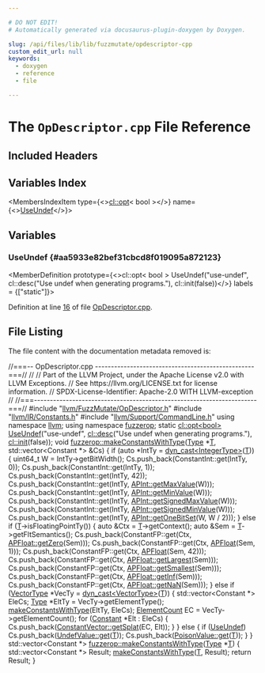```yaml
---

# DO NOT EDIT!
# Automatically generated via docusaurus-plugin-doxygen by Doxygen.

slug: /api/files/lib/lib/fuzzmutate/opdescriptor-cpp
custom_edit_url: null
keywords:
  - doxygen
  - reference
  - file

---
```





# The `OpDescriptor.cpp` File Reference

<DoxygenPage pluginConfig={pluginConfig}>



## Included Headers

<IncludesList>
<IncludesListItem
  filePath="llvm/FuzzMutate/OpDescriptor.h"
  permalink="/docs/api/files/include/include/llvm/include/llvm/fuzzmutate/opdescriptor-h"
  isLocal="true" />
<IncludesListItem
  filePath="llvm/IR/Constants.h"
  permalink="/docs/api/files/include/include/llvm/include/llvm/ir/constants-h"
  isLocal="true" />
<IncludesListItem
  filePath="llvm/Support/CommandLine.h"
  permalink="/docs/api/files/include/include/llvm/include/llvm/support/commandline-h"
  isLocal="true" />
</IncludesList>

## Variables Index

<MembersIndex>

<MembersIndexItem
  type={<><a href="/docs/api/classes/llvm/cl/opt">cl::opt</a>&lt; bool &gt;</>}
  name={<><a href="#aa5933e82bef31cbcd8f019095a872123">UseUndef</a></>}>
</MembersIndexItem>

</MembersIndex>


<SectionDefinition>

## Variables

### UseUndef {#aa5933e82bef31cbcd8f019095a872123}

<MemberDefinition
  prototype={<>cl::opt&lt; bool &gt; UseUndef(&quot;use-undef&quot;, cl::desc(&quot;Use undef when generating programs.&quot;), cl::init(false))</>}
  labels = {["static"]}>

Definition at line <a href="#l00016">16</a> of file <a href="/docs/api/files/lib/lib/fuzzmutate/opdescriptor-cpp">OpDescriptor.cpp</a>.
</MemberDefinition>

</SectionDefinition>

## File Listing

The file content with the documentation metadata removed is:

<ProgramListing>

<Link id="l00001" /><CodeLine lineNumber="1"><Highlight kind="comment">//===-- OpDescriptor.cpp --------------------------------------------------===//</Highlight><Highlight kind="normal"></Highlight></CodeLine>
<Link id="l00002" /><CodeLine lineNumber="2"><Highlight kind="normal"></Highlight><Highlight kind="comment">//</Highlight><Highlight kind="normal"></Highlight></CodeLine>
<Link id="l00003" /><CodeLine lineNumber="3"><Highlight kind="normal"></Highlight><Highlight kind="comment">// Part of the LLVM Project, under the Apache License v2.0 with LLVM Exceptions.</Highlight><Highlight kind="normal"></Highlight></CodeLine>
<Link id="l00004" /><CodeLine lineNumber="4"><Highlight kind="normal"></Highlight><Highlight kind="comment">// See https://llvm.org/LICENSE.txt for license information.</Highlight><Highlight kind="normal"></Highlight></CodeLine>
<Link id="l00005" /><CodeLine lineNumber="5"><Highlight kind="normal"></Highlight><Highlight kind="comment">// SPDX-License-Identifier: Apache-2.0 WITH LLVM-exception</Highlight><Highlight kind="normal"></Highlight></CodeLine>
<Link id="l00006" /><CodeLine lineNumber="6"><Highlight kind="normal"></Highlight><Highlight kind="comment">//</Highlight><Highlight kind="normal"></Highlight></CodeLine>
<Link id="l00007" /><CodeLine lineNumber="7"><Highlight kind="normal"></Highlight><Highlight kind="comment">//===----------------------------------------------------------------------===//</Highlight><Highlight kind="normal"></Highlight></CodeLine>
<Link id="l00008" /><CodeLine lineNumber="8"><Highlight kind="normal"></Highlight></CodeLine>
<Link id="l00009" /><CodeLine lineNumber="9"><Highlight kind="normal"></Highlight><Highlight kind="preprocessor">#include &quot;<a href="/docs/api/files/include/include/llvm/include/llvm/fuzzmutate/opdescriptor-h">llvm/FuzzMutate/OpDescriptor.h</a>&quot;</Highlight><Highlight kind="normal"></Highlight></CodeLine>
<Link id="l00010" /><CodeLine lineNumber="10"><Highlight kind="normal"></Highlight><Highlight kind="preprocessor">#include &quot;<a href="/docs/api/files/include/include/llvm/include/llvm/ir/constants-h">llvm/IR/Constants.h</a>&quot;</Highlight><Highlight kind="normal"></Highlight></CodeLine>
<Link id="l00011" /><CodeLine lineNumber="11"><Highlight kind="normal"></Highlight><Highlight kind="preprocessor">#include &quot;<a href="/docs/api/files/include/include/llvm/include/llvm/support/commandline-h">llvm/Support/CommandLine.h</a>&quot;</Highlight><Highlight kind="normal"></Highlight></CodeLine>
<Link id="l00012" /><CodeLine lineNumber="12"><Highlight kind="normal"></Highlight></CodeLine>
<Link id="l00013" /><CodeLine lineNumber="13"><Highlight kind="normal"></Highlight><Highlight kind="keyword">using namespace </Highlight><Highlight kind="normal"><a href="/docs/api/namespaces/llvm">llvm</a>;</Highlight></CodeLine>
<Link id="l00014" /><CodeLine lineNumber="14"><Highlight kind="normal"></Highlight><Highlight kind="keyword">using namespace </Highlight><Highlight kind="normal"><a href="/docs/api/namespaces/llvm/fuzzerop">fuzzerop</a>;</Highlight></CodeLine>
<Link id="l00015" /><CodeLine lineNumber="15"><Highlight kind="normal"></Highlight></CodeLine>
<Link id="l00016" /><CodeLine lineNumber="16" lineLink="#aa5933e82bef31cbcd8f019095a872123"><Highlight kind="normal"></Highlight><Highlight kind="keyword">static</Highlight><Highlight kind="normal"> <a href="/docs/api/classes/llvm/cl/opt">cl::opt&lt;bool&gt;</a> <a href="#aa5933e82bef31cbcd8f019095a872123">UseUndef</a>(</Highlight><Highlight kind="stringliteral">&quot;use-undef&quot;</Highlight><Highlight kind="normal">,</Highlight></CodeLine>
<Link id="l00017" /><CodeLine lineNumber="17"><Highlight kind="normal">                              <a href="/docs/api/structs/llvm/cl/desc">cl::desc</a>(</Highlight><Highlight kind="stringliteral">&quot;Use undef when generating programs.&quot;</Highlight><Highlight kind="normal">),</Highlight></CodeLine>
<Link id="l00018" /><CodeLine lineNumber="18"><Highlight kind="normal">                              <a href="/docs/api/namespaces/llvm/cl/#ac12e6a8f3a1b511f0dee2ed6de0ae806">cl::init</a>(</Highlight><Highlight kind="keyword">false</Highlight><Highlight kind="normal">));</Highlight></CodeLine>
<Link id="l00019" /><CodeLine lineNumber="19"><Highlight kind="normal"></Highlight></CodeLine>
<Link id="l00020" /><CodeLine lineNumber="20" lineLink="/docs/api/namespaces/llvm/fuzzerop/#a5172beb0382e24b2305c8bc0e46ee1f4"><Highlight kind="normal"></Highlight><Highlight kind="keywordtype">void</Highlight><Highlight kind="normal"> <a href="/docs/api/namespaces/llvm/fuzzerop/#a5172beb0382e24b2305c8bc0e46ee1f4">fuzzerop::makeConstantsWithType</a>(<a href="/docs/api/classes/llvm/type">Type</a> &#42;<a href="/docs/api/files/lib/lib/target/lib/target/mips/mips16isellowering-cpp/#a0acb682b8260ab1c60b918599864e2e5">T</a>, std::vector&lt;Constant &#42;&gt; &amp;Cs) &#123;</Highlight></CodeLine>
<Link id="l00021" /><CodeLine lineNumber="21"><Highlight kind="normal">  </Highlight><Highlight kind="keywordflow">if</Highlight><Highlight kind="normal"> (</Highlight><Highlight kind="keyword">auto</Highlight><Highlight kind="normal"> &#42;IntTy = <a href="/docs/api/namespaces/llvm/#a22eeee01734061ac1b31ccd994c49eef">dyn&#95;cast&lt;IntegerType&gt;</a>(<a href="/docs/api/files/lib/lib/target/lib/target/mips/mips16isellowering-cpp/#a0acb682b8260ab1c60b918599864e2e5">T</a>)) &#123;</Highlight></CodeLine>
<Link id="l00022" /><CodeLine lineNumber="22"><Highlight kind="normal">    uint64&#95;t W = IntTy-&gt;getBitWidth();</Highlight></CodeLine>
<Link id="l00023" /><CodeLine lineNumber="23"><Highlight kind="normal">    Cs.push&#95;back(ConstantInt::get(IntTy, 0));</Highlight></CodeLine>
<Link id="l00024" /><CodeLine lineNumber="24"><Highlight kind="normal">    Cs.push&#95;back(ConstantInt::get(IntTy, 1));</Highlight></CodeLine>
<Link id="l00025" /><CodeLine lineNumber="25"><Highlight kind="normal">    Cs.push&#95;back(ConstantInt::get(IntTy, 42));</Highlight></CodeLine>
<Link id="l00026" /><CodeLine lineNumber="26"><Highlight kind="normal">    Cs.push&#95;back(ConstantInt::get(IntTy, <a href="/docs/api/classes/llvm/apint/#a331d69b5f93e47e7c596062b77dd5913">APInt::getMaxValue</a>(W)));</Highlight></CodeLine>
<Link id="l00027" /><CodeLine lineNumber="27"><Highlight kind="normal">    Cs.push&#95;back(ConstantInt::get(IntTy, <a href="/docs/api/classes/llvm/apint/#a65a6479206acd4113b8aa1c0fbc2158c">APInt::getMinValue</a>(W)));</Highlight></CodeLine>
<Link id="l00028" /><CodeLine lineNumber="28"><Highlight kind="normal">    Cs.push&#95;back(ConstantInt::get(IntTy, <a href="/docs/api/classes/llvm/apint/#a562c9513409b74f02cb3a5c9bae672ea">APInt::getSignedMaxValue</a>(W)));</Highlight></CodeLine>
<Link id="l00029" /><CodeLine lineNumber="29"><Highlight kind="normal">    Cs.push&#95;back(ConstantInt::get(IntTy, <a href="/docs/api/classes/llvm/apint/#a8f877403433892e14ff0c692cbe9efdf">APInt::getSignedMinValue</a>(W)));</Highlight></CodeLine>
<Link id="l00030" /><CodeLine lineNumber="30"><Highlight kind="normal">    Cs.push&#95;back(ConstantInt::get(IntTy, <a href="/docs/api/classes/llvm/apint/#aec662ee6ab1490a4cabebf2812e5b9ca">APInt::getOneBitSet</a>(W, W / 2)));</Highlight></CodeLine>
<Link id="l00031" /><CodeLine lineNumber="31"><Highlight kind="normal">  &#125; </Highlight><Highlight kind="keywordflow">else</Highlight><Highlight kind="normal"> </Highlight><Highlight kind="keywordflow">if</Highlight><Highlight kind="normal"> (<a href="/docs/api/files/lib/lib/target/lib/target/mips/mips16isellowering-cpp/#a0acb682b8260ab1c60b918599864e2e5">T</a>-&gt;isFloatingPointTy()) &#123;</Highlight></CodeLine>
<Link id="l00032" /><CodeLine lineNumber="32"><Highlight kind="normal">    </Highlight><Highlight kind="keyword">auto</Highlight><Highlight kind="normal"> &amp;Ctx = <a href="/docs/api/files/lib/lib/target/lib/target/mips/mips16isellowering-cpp/#a0acb682b8260ab1c60b918599864e2e5">T</a>-&gt;getContext();</Highlight></CodeLine>
<Link id="l00033" /><CodeLine lineNumber="33"><Highlight kind="normal">    </Highlight><Highlight kind="keyword">auto</Highlight><Highlight kind="normal"> &amp;Sem = <a href="/docs/api/files/lib/lib/target/lib/target/mips/mips16isellowering-cpp/#a0acb682b8260ab1c60b918599864e2e5">T</a>-&gt;getFltSemantics();</Highlight></CodeLine>
<Link id="l00034" /><CodeLine lineNumber="34"><Highlight kind="normal">    Cs.push&#95;back(ConstantFP::get(Ctx, <a href="/docs/api/classes/llvm/apfloat/#af591f8d18d0d9773192a0ffcca41796e">APFloat::getZero</a>(Sem)));</Highlight></CodeLine>
<Link id="l00035" /><CodeLine lineNumber="35"><Highlight kind="normal">    Cs.push&#95;back(ConstantFP::get(Ctx, <a href="/docs/api/classes/llvm/apfloat">APFloat</a>(Sem, 1)));</Highlight></CodeLine>
<Link id="l00036" /><CodeLine lineNumber="36"><Highlight kind="normal">    Cs.push&#95;back(ConstantFP::get(Ctx, <a href="/docs/api/classes/llvm/apfloat">APFloat</a>(Sem, 42)));</Highlight></CodeLine>
<Link id="l00037" /><CodeLine lineNumber="37"><Highlight kind="normal">    Cs.push&#95;back(ConstantFP::get(Ctx, <a href="/docs/api/classes/llvm/apfloat/#aaa67fe0741c2b3712630ae636f8c2c20">APFloat::getLargest</a>(Sem)));</Highlight></CodeLine>
<Link id="l00038" /><CodeLine lineNumber="38"><Highlight kind="normal">    Cs.push&#95;back(ConstantFP::get(Ctx, <a href="/docs/api/classes/llvm/apfloat/#abbed2fc7a4a18eea942e56d6b7583c1e">APFloat::getSmallest</a>(Sem)));</Highlight></CodeLine>
<Link id="l00039" /><CodeLine lineNumber="39"><Highlight kind="normal">    Cs.push&#95;back(ConstantFP::get(Ctx, <a href="/docs/api/classes/llvm/apfloat/#ab35b08ed1345493af2c69fbb71e4d0c3">APFloat::getInf</a>(Sem)));</Highlight></CodeLine>
<Link id="l00040" /><CodeLine lineNumber="40"><Highlight kind="normal">    Cs.push&#95;back(ConstantFP::get(Ctx, <a href="/docs/api/classes/llvm/apfloat/#aeecd5fa66870de83d235933a683b5952">APFloat::getNaN</a>(Sem)));</Highlight></CodeLine>
<Link id="l00041" /><CodeLine lineNumber="41"><Highlight kind="normal">  &#125; </Highlight><Highlight kind="keywordflow">else</Highlight><Highlight kind="normal"> </Highlight><Highlight kind="keywordflow">if</Highlight><Highlight kind="normal"> (<a href="/docs/api/classes/llvm/vectortype">VectorType</a> &#42;VecTy = <a href="/docs/api/namespaces/llvm/#a22eeee01734061ac1b31ccd994c49eef">dyn&#95;cast&lt;VectorType&gt;</a>(<a href="/docs/api/files/lib/lib/target/lib/target/mips/mips16isellowering-cpp/#a0acb682b8260ab1c60b918599864e2e5">T</a>)) &#123;</Highlight></CodeLine>
<Link id="l00042" /><CodeLine lineNumber="42"><Highlight kind="normal">    std::vector&lt;Constant &#42;&gt; EleCs;</Highlight></CodeLine>
<Link id="l00043" /><CodeLine lineNumber="43"><Highlight kind="normal">    <a href="/docs/api/classes/llvm/type">Type</a> &#42;EltTy = VecTy-&gt;getElementType();</Highlight></CodeLine>
<Link id="l00044" /><CodeLine lineNumber="44"><Highlight kind="normal">    <a href="/docs/api/namespaces/llvm/fuzzerop/#a5172beb0382e24b2305c8bc0e46ee1f4">makeConstantsWithType</a>(EltTy, EleCs);</Highlight></CodeLine>
<Link id="l00045" /><CodeLine lineNumber="45"><Highlight kind="normal">    <a href="/docs/api/classes/llvm/elementcount">ElementCount</a> EC = VecTy-&gt;getElementCount();</Highlight></CodeLine>
<Link id="l00046" /><CodeLine lineNumber="46"><Highlight kind="normal">    </Highlight><Highlight kind="keywordflow">for</Highlight><Highlight kind="normal"> (<a href="/docs/api/classes/llvm/constant">Constant</a> &#42;Elt : EleCs) &#123;</Highlight></CodeLine>
<Link id="l00047" /><CodeLine lineNumber="47"><Highlight kind="normal">      Cs.push&#95;back(<a href="/docs/api/classes/llvm/constantvector/#aa3b241b35b0039b413faf1ef4e873eb7">ConstantVector::getSplat</a>(EC, Elt));</Highlight></CodeLine>
<Link id="l00048" /><CodeLine lineNumber="48"><Highlight kind="normal">    &#125;</Highlight></CodeLine>
<Link id="l00049" /><CodeLine lineNumber="49"><Highlight kind="normal">  &#125; </Highlight><Highlight kind="keywordflow">else</Highlight><Highlight kind="normal"> &#123;</Highlight></CodeLine>
<Link id="l00050" /><CodeLine lineNumber="50"><Highlight kind="normal">    </Highlight><Highlight kind="keywordflow">if</Highlight><Highlight kind="normal"> (<a href="#aa5933e82bef31cbcd8f019095a872123">UseUndef</a>)</Highlight></CodeLine>
<Link id="l00051" /><CodeLine lineNumber="51"><Highlight kind="normal">      Cs.push&#95;back(<a href="/docs/api/classes/llvm/undefvalue/#a4ae5ff22b700a42bcc5d889233721335">UndefValue::get</a>(<a href="/docs/api/files/lib/lib/target/lib/target/mips/mips16isellowering-cpp/#a0acb682b8260ab1c60b918599864e2e5">T</a>));</Highlight></CodeLine>
<Link id="l00052" /><CodeLine lineNumber="52"><Highlight kind="normal">    Cs.push&#95;back(<a href="/docs/api/classes/llvm/poisonvalue/#a1bf08613fb664a2e377a9a72c59a6b66">PoisonValue::get</a>(<a href="/docs/api/files/lib/lib/target/lib/target/mips/mips16isellowering-cpp/#a0acb682b8260ab1c60b918599864e2e5">T</a>));</Highlight></CodeLine>
<Link id="l00053" /><CodeLine lineNumber="53"><Highlight kind="normal">  &#125;</Highlight></CodeLine>
<Link id="l00054" /><CodeLine lineNumber="54"><Highlight kind="normal">&#125;</Highlight></CodeLine>
<Link id="l00055" /><CodeLine lineNumber="55"><Highlight kind="normal"></Highlight></CodeLine>
<Link id="l00056" /><CodeLine lineNumber="56" lineLink="/docs/api/namespaces/llvm/fuzzerop/#a849d8d065430cf5846364b7f73c07416"><Highlight kind="normal">std::vector&lt;Constant &#42;&gt; <a href="/docs/api/namespaces/llvm/fuzzerop/#a5172beb0382e24b2305c8bc0e46ee1f4">fuzzerop::makeConstantsWithType</a>(<a href="/docs/api/classes/llvm/type">Type</a> &#42;<a href="/docs/api/files/lib/lib/target/lib/target/mips/mips16isellowering-cpp/#a0acb682b8260ab1c60b918599864e2e5">T</a>) &#123;</Highlight></CodeLine>
<Link id="l00057" /><CodeLine lineNumber="57"><Highlight kind="normal">  std::vector&lt;Constant &#42;&gt; Result;</Highlight></CodeLine>
<Link id="l00058" /><CodeLine lineNumber="58"><Highlight kind="normal">  <a href="/docs/api/namespaces/llvm/fuzzerop/#a5172beb0382e24b2305c8bc0e46ee1f4">makeConstantsWithType</a>(<a href="/docs/api/files/lib/lib/target/lib/target/mips/mips16isellowering-cpp/#a0acb682b8260ab1c60b918599864e2e5">T</a>, Result);</Highlight></CodeLine>
<Link id="l00059" /><CodeLine lineNumber="59"><Highlight kind="normal">  </Highlight><Highlight kind="keywordflow">return</Highlight><Highlight kind="normal"> Result;</Highlight></CodeLine>
<Link id="l00060" /><CodeLine lineNumber="60"><Highlight kind="normal">&#125;</Highlight></CodeLine>

</ProgramListing>

</DoxygenPage>
